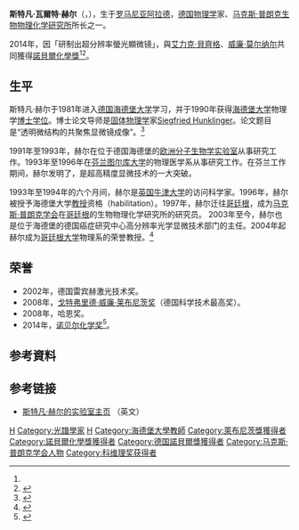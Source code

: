 {{NoteTA|1=zh-hant:艾力克;zh-cn:埃里克|2=zh-hans:莫尔纳尔;zh-cn:莫纳|3=zh-hans:赫尔;zh-cn:黑尔}}
{{Infobox scientist
| name              = 斯特凡·赫尔 {{Nobel icon|2014年诺贝尔化学奖|诺贝尔化学奖}}<br>Stefan W. Hell
| native_name       = 
| native_name_lang  = 
| box_width         = 
| image             = Stefan W Hell.jpg
| image_size        = 
| alt               = 
| caption           = 
| birth_name        = 
| birth_date        = {{Birth date and age|1962|12|23}}<ref>{{cite web|url=http://adevarul.ro/tech/stiinta/premiul-nobel-chimie-fost-castigat-roman-1_5435107c0d133766a8c357bf/index.html|title=Un cercetător născut în judeţul Arad este printre câştigătorii premiului Nobel pentru chimie|work=Adevărul|date=2014-10-08|language=ro|accessdate=2014-10-08|archive-date=2015-10-25|archive-url=https://web.archive.org/web/20151025224159/http://adevarul.ro/tech/stiinta/premiul-nobel-chimie-fost-castigat-roman-1_5435107c0d133766a8c357bf/index.html|dead-url=no}}</ref>
| birth_place       = [[罗马尼亚|罗马尼亚]][[阿拉德|阿拉德]]<ref name="NobelFacts"/>
| death_date        = <!-- {{Death date and age|YYYY|MM|DD|YYYY|MM|DD}} (death date then birth date) -->
| death_place       = 
| death_cause       = 
| residence         = 
| citizenship       = {{GER}}<ref name="Nobel2014"/>
| nationality       = 
| fields            = [[物理化学|物理化学]]<ref name="NobelFacts">{{cite web|url=http://www.nobelprize.org/nobel_prizes/chemistry/laureates/2014/hell-facts.html|title=Stefan Hell - Facts|work=Nobelprize.org|accessdate=2014-10-08|archive-date=2014-10-08|archive-url=https://web.archive.org/web/20141008190506/http://www.nobelprize.org/nobel_prizes/chemistry/laureates/2014/hell-facts.html|dead-url=no}}</ref>
| workplaces        = [[德国|德国]][[哥廷根|哥廷根]][[马克斯·普朗克生物物理化学研究所|马克斯·普朗克生物物理化学研究所]]、德国[[海德堡|海德堡]]{{link-en|德国癌症研究中心|German Cancer Research Center}}<ref name="NobelFacts"/>
| alma_mater        = [[海德堡大学|海德堡大学]]
| known_for         = {{le|STED显微镜|STED microscopy}}
| awards            = 雷宾赫激光技术奖（2002）<br>[[戈特弗里德·威廉·莱布尼茨奖|戈特弗里德·威廉·莱布尼茨奖]]（2008）<br>哈恩奖（2008）<br>[[诺贝尔化学奖|诺贝尔化学奖]]（2014）
}}
'''斯特凡·瓦爾特·赫尔'''（{{lang-de|Stefan Walter Hell}}，{{bd|1962年|12月23日|||Hell}}），生于[[罗马尼亚|罗马尼亚]][[阿拉德|阿拉德]]，[[德国|德国]][[物理学|物理学]]家、[[马克斯·普朗克生物物理化学研究所|马克斯·普朗克生物物理化学研究所]]所长之一。

2014年，因「研制出超分辨率螢光顯微镜」，與[[艾力克·貝齊格|艾力克·貝齊格]]、[[威廉·莫尔纳尔|威廉·莫尔纳尔]]共同獲得[[諾貝爾化學獎|諾貝爾化學獎]]<ref name="Nobel2014"/><ref>{{Cite web |url=http://www.ch.ntu.edu.tw/nobel/2014.html |title=存档副本 |accessdate=2016-05-02 |archive-date=2016-11-13 |archive-url=https://web.archive.org/web/20161113182523/http://www.ch.ntu.edu.tw/nobel/2014.html |dead-url=no }}</ref>。

==生平==
斯特凡·赫尔于1981年进入[[德国|德国]][[海德堡大学|海德堡大学]]学习，并于1990年获得[[海德堡大学|海德堡大学]]物理学[[博士|博士]][[学位|学位]]。博士论文导师是[[固体物理学|固体物理学]]家[[Siegfried_Hunklinger|Siegfried Hunklinger]]。论文题目是“透明微结构的共聚焦显微镜成像”。<ref>{{cite web|url=http://www.mpibpc.mpg.de/14734047/pr_1429|title=Nobel Prize in Chemistry 2014 for Max Planck Researcher Stefan Hell|work=Max Planck Institute for Biophysical Chemistry|accessdate=2014-10-08|archive-date=2014-10-11|archive-url=https://web.archive.org/web/20141011235215/http://www.mpibpc.mpg.de/14734047/pr_1429|dead-url=no}}</ref>

1991年至1993年，赫尔在位于德国海德堡的[[欧洲分子生物学实验室|欧洲分子生物学实验室]]从事研究工作。1993年至1996年在[[芬兰|芬兰]][[图尔库大学|图尔库大学]]的物理医学系从事研究工作。在芬兰工作期间，赫尔发明了{{le|STED显微镜|STED microscopy}}，是超高精度显微技术的一大突破。

1993年至1994年的六个月间，赫尔是[[英国|英国]][[牛津大学|牛津大学]]的访问科学家。1996年，赫尔被授予海德堡大学[[教授|教授]]资格（habilitation）。1997年，赫尔迁往[[哥廷根|哥廷根]]，成为[[马克斯·普朗克学会|马克斯·普朗克学会]]在[[哥廷根|哥廷根]]的生物物理化学研究所的研究员。 2003年至今，赫尔也是位于海德堡的德国癌症研究中心高分辨率光学显微技术部门的主任。2004年起赫尔成为[[哥廷根大学|哥廷根大学]]物理系的荣誉教授。<ref>{{cite web|url=https://www.uni-goettingen.de/en/57981.html|title=Hell, Stefan, Prof. Dr. Dr. h.c. mult.|work=Göttingen Graduate School for Neurosciences, Biophysics, and Molecular Biosciences|accessdate=2015-12-03|archive-date=2015-12-08|archive-url=https://web.archive.org/web/20151208194758/https://www.uni-goettingen.de/en/57981.html|dead-url=no}}</ref>

==荣誉==
* 2002年，德国雷宾赫激光技术奖。
* 2008年，[[戈特弗里德·威廉·莱布尼茨奖|戈特弗里德·威廉·莱布尼茨奖]]（德国科学技术最高奖）。
* 2008年，哈恩奖。
* 2014年，[[诺贝尔化学奖|诺贝尔化学奖]]<ref name="Nobel2014">{{cite web|url=http://www.nobelprize.org/nobel_prizes/chemistry/laureates/2014/press.pdf|work=Nobelprize.org|date=2014-10-08|title=The Nobel Prize in Chemistry 2014|accessdate=2014-10-08|archive-date=2014-10-08|archive-url=https://web.archive.org/web/20141008190522/http://www.nobelprize.org/nobel_prizes/chemistry/laureates/2014/press.pdf|dead-url=no}}</ref>。

==参考資料==
{{reflist}}

==参考链接==
* [http://www.mpibpc.mpg.de/groups/hell/ 斯特凡·赫尔的实验室主页] {{Wayback|url=http://www.mpibpc.mpg.de/groups/hell/ |date=20110512153157 }}（英文）

{{2014年诺贝尔奖获得者}}
{{诺贝尔化学奖获得者_(2001年－2025年)}}
{{科维理奖获得者}}
{{Authority control}}

{{DEFAULTSORT:Hell, Stefan W.}}
[[Category:德国物理学家|H]]
[[Category:光譜學家|Category:光譜學家]]
[[Category:海德堡大学校友|H]]
[[Category:海德堡大學教師|Category:海德堡大學教師]]
[[Category:萊布尼茨獎獲得者|Category:萊布尼茨獎獲得者]]
[[Category:諾貝爾化學獎獲得者|Category:諾貝爾化學獎獲得者]]
[[Category:德国諾貝爾獎獲得者|Category:德国諾貝爾獎獲得者]]
[[Category:马克斯·普朗克学会人物|Category:马克斯·普朗克学会人物]]
[[Category:科维理奖获得者|Category:科维理奖获得者]]